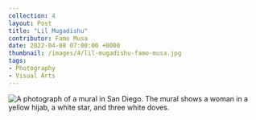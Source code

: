 ---
collection: 4
layout: Post
title: "Lil Mugadishu"
contributor: Famo Musa
date: 2022-04-08 07:00:00 +0000
thumbnail: /images/4/lil-mugadishu-famo-musa.jpg
tags: 
- Photography
- Visual Arts
---
<img src="/images/4/lil-mugadishu-famo-musa.jpg" 
    alt="A photograph of a mural in San Diego. The mural shows a woman in a yellow hijab, a white star, and three white doves." />